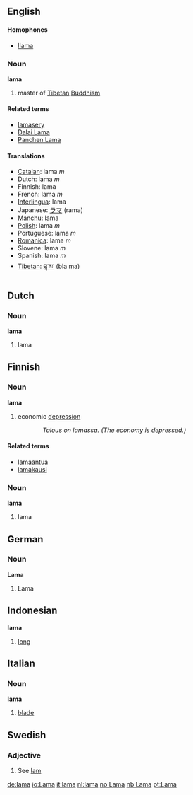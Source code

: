==English==
==== Homophones ====
*[[llama]]
=== Noun ===
{{wikipedia}}
'''lama'''
#master of [[Tibetan]] [[Buddhism]]
==== Related terms ====
*[[lamasery]]
*[[Dalai Lama]]
*[[Panchen Lama]]

==== Translations ====
*[[Catalan]]: lama ''m''
*Dutch: lama ''m''
*Finnish: lama
*French: lama ''m''
*[[Interlingua]]: lama
*Japanese: [[ラマ]] (rama)
*[[Manchu]]: lama
*[[Polish]]: lama ''m''
*Portuguese: lama ''m''
*[[Romanica]]: lama ''m''
*Slovene: lama ''m''
*Spanish: lama ''m''
*[[Tibetan]]: [[བླ་མ་]] (bla ma)

== Dutch ==
=== Noun ===
'''lama'''

#lama

== Finnish ==
=== Noun ===
'''lama'''
#economic [[depression]]
::''Talous on lamassa. (The economy is depressed.)''

====Related terms====
*[[lamaantua]]
*[[lamakausi]]

=== Noun ===
'''lama'''

#lama

== German ==
=== Noun ===
'''Lama'''

#Lama

==Indonesian==
'''lama'''

# [[long]]

== Italian ==
=== Noun ===
'''lama'''

#[[blade]]

==Swedish==
===Adjective===

#See [[lam#Swedish|lam]]

[[de:lama]]
[[io:Lama]]
[[it:lama]]
[[nl:lama]]
[[no:Lama]]
[[nb:Lama]]
[[pt:Lama]]